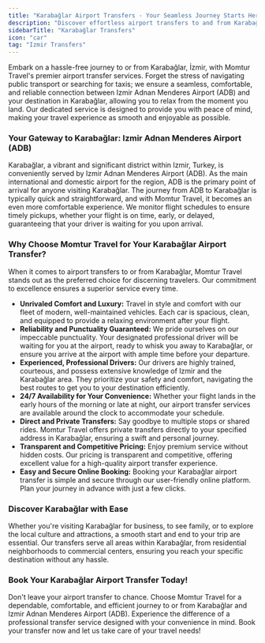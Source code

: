 ```yaml
---
title: "Karabağlar Airport Transfers - Your Seamless Journey Starts Here"
description: "Discover effortless airport transfers to and from Karabağlar, İzmir, with Momtur Travel. Reliable, comfortable, and timely service from Izmir Adnan Menderes Airport (ADB)."
sidebarTitle: "Karabağlar Transfers"
icon: "car"
tag: "Izmir Transfers"
---
```


Embark on a hassle-free journey to or from Karabağlar, İzmir, with Momtur Travel's premier airport transfer services. Forget the stress of navigating public transport or searching for taxis; we ensure a seamless, comfortable, and reliable connection between Izmir Adnan Menderes Airport (ADB) and your destination in Karabağlar, allowing you to relax from the moment you land. Our dedicated service is designed to provide you with peace of mind, making your travel experience as smooth and enjoyable as possible.

### Your Gateway to Karabağlar: Izmir Adnan Menderes Airport (ADB)

Karabağlar, a vibrant and significant district within Izmir, Turkey, is conveniently served by Izmir Adnan Menderes Airport (ADB). As the main international and domestic airport for the region, ADB is the primary point of arrival for anyone visiting Karabağlar. The journey from ADB to Karabağlar is typically quick and straightforward, and with Momtur Travel, it becomes an even more comfortable experience. We monitor flight schedules to ensure timely pickups, whether your flight is on time, early, or delayed, guaranteeing that your driver is waiting for you upon arrival.

### Why Choose Momtur Travel for Your Karabağlar Airport Transfer?

When it comes to airport transfers to or from Karabağlar, Momtur Travel stands out as the preferred choice for discerning travelers. Our commitment to excellence ensures a superior service every time.

*   **Unrivaled Comfort and Luxury:** Travel in style and comfort with our fleet of modern, well-maintained vehicles. Each car is spacious, clean, and equipped to provide a relaxing environment after your flight.
*   **Reliability and Punctuality Guaranteed:** We pride ourselves on our impeccable punctuality. Your designated professional driver will be waiting for you at the airport, ready to whisk you away to Karabağlar, or ensure you arrive at the airport with ample time before your departure.
*   **Experienced, Professional Drivers:** Our drivers are highly trained, courteous, and possess extensive knowledge of Izmir and the Karabağlar area. They prioritize your safety and comfort, navigating the best routes to get you to your destination efficiently.
*   **24/7 Availability for Your Convenience:** Whether your flight lands in the early hours of the morning or late at night, our airport transfer services are available around the clock to accommodate your schedule.
*   **Direct and Private Transfers:** Say goodbye to multiple stops or shared rides. Momtur Travel offers private transfers directly to your specified address in Karabağlar, ensuring a swift and personal journey.
*   **Transparent and Competitive Pricing:** Enjoy premium service without hidden costs. Our pricing is transparent and competitive, offering excellent value for a high-quality airport transfer experience.
*   **Easy and Secure Online Booking:** Booking your Karabağlar airport transfer is simple and secure through our user-friendly online platform. Plan your journey in advance with just a few clicks.

### Discover Karabağlar with Ease

Whether you're visiting Karabağlar for business, to see family, or to explore the local culture and attractions, a smooth start and end to your trip are essential. Our transfers serve all areas within Karabağlar, from residential neighborhoods to commercial centers, ensuring you reach your specific destination without any hassle.

### Book Your Karabağlar Airport Transfer Today!

Don't leave your airport transfer to chance. Choose Momtur Travel for a dependable, comfortable, and efficient journey to or from Karabağlar and Izmir Adnan Menderes Airport (ADB). Experience the difference of a professional transfer service designed with your convenience in mind. Book your transfer now and let us take care of your travel needs!